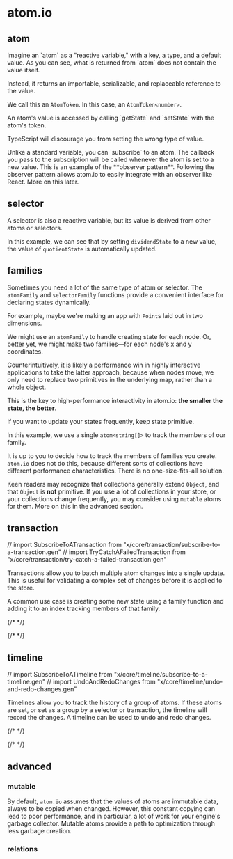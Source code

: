 # atom.io

## atom


<DeclareAnAtom />
Imagine an `atom` as a "reactive variable," with a key, a type, and a default value.

<AnAtomTokenIsAReference />
As you can see, what is returned from `atom` does not contain the value itself.

Instead, it returns an importable, serializable, and replaceable reference to the value.

We call this an `AtomToken`. In this case, an `AtomToken<number>`.

<GetAndSetAnAtom />
An atom's value is accessed by calling `getState` and `setState` with the atom's token.

TypeScript will discourage you from setting the wrong type of value.

<SubscribeToAnAtom />
Unlike a standard variable, you can `subscribe` to an atom. The callback you pass
to the subscription will be called whenever the atom is set to a new value.

<SubscribePowersIntegrations />
This is an example of the **observer pattern**. Following the observer pattern allows
atom.io to easily integrate with an observer like React. More on this later.

## selector


<DeclareASelector />

A selector is also a reactive variable, but its value is derived from other atoms or selectors.

<UseASelector />

In this example, we can see that by setting `dividendState` to a new value, the value of `quotientState` is automatically updated.

## families


Sometimes you need a lot of the same type of atom or selector. The `atomFamily` and `selectorFamily` functions provide a convenient interface for declaring states dynamically.

<DeclareAFamily />

For example, maybe we're making an app with `Point`s laid out in two dimensions.

We might use an `atomFamily` to handle creating state for each node. Or, better yet, we might make two families—for each node's x and y coordinates.

Counterintuitively, it is likely a performance win in highly interactive applications to take the latter approach, because when nodes move, we only need to replace two primitives in the underlying map, rather than a whole object.

This is the key to high-performance interactivity in atom.io: **the smaller the state, the better**.

If you want to update your states frequently, keep state primitive.

<UseAnIndexToTrackFamilyMembers />

In this example, we use a single `atom<string[]>` to track the members of our family.

It is up to you to decide how to track the members of families you create. `atom.io` does not do this, because different sorts of collections have different performance characteristics. There is no one-size-fits-all solution.

Keen readers may recognize that collections generally extend `Object`, and that `Object` is **not** primitive. If you use a lot of collections in your store, or your collections change frequently, you may consider using `mutable` atoms for them. More on this in the advanced section.

## transaction

// import SubscribeToATransaction from "x/core/transaction/subscribe-to-a-transaction.gen"
// import TryCatchAFailedTransaction from "x/core/transaction/try-catch-a-failed-transaction.gen"

Transactions allow you to batch multiple atom changes into a single update. This is useful for validating a complex set of changes before it is applied to the store.

<CallAFamilyInATransaction />

A common use case is creating some new state using a family function and adding it to an index tracking members of that family.

<IterateThroughAnIndexChangingTheValueOfSomeAtoms />

{/* <SubscribeToATransaction/> */}

{/* <TryCatchAFailedTransaction/> */}

## timeline

// import SubscribeToATimeline from "x/core/timeline/subscribe-to-a-timeline.gen"
// import UndoAndRedoChanges from "x/core/timeline/undo-and-redo-changes.gen"

Timelines allow you to track the history of a group of atoms. If these atoms are set, or set as a group by a selector or transaction, the timeline will record the changes. A timeline can be used to undo and redo changes.

<CreateATimeline />

{/* <SubscribeToATimeline/> */}

{/* <UndoAndRedoChanges/> */}

## advanced

### mutable

By default, `atom.io` assumes that the values of atoms are immutable data, always to be copied when changed. However, this constant copying can lead to poor performance, and in particular, a lot of work for your engine's garbage collector. Mutable atoms provide a path to optimization through less garbage creation.

### relations
